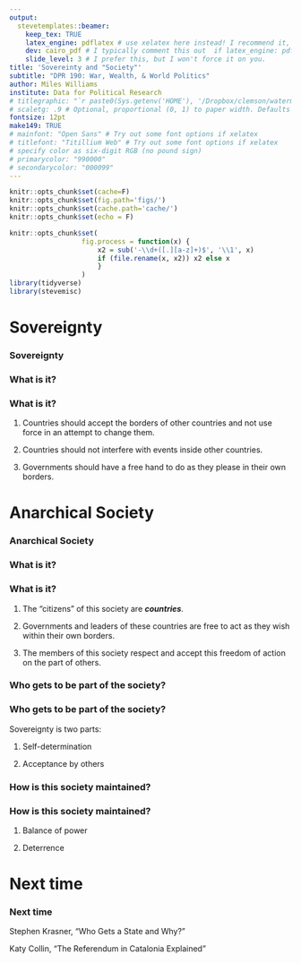 ```yaml
---
output: 
  stevetemplates::beamer:
    keep_tex: TRUE
    latex_engine: pdflatex # use xelatex here instead! I recommend it, but this is minimal reprex
    dev: cairo_pdf # I typically comment this out  if latex_engine: pdflatex
    slide_level: 3 # I prefer this, but I won't force it on you.
title: 'Sovereinty and "Society"'
subtitle: "DPR 190: War, Wealth, & World Politics"
author: Miles Williams
institute: Data for Political Research
# titlegraphic: "`r paste0(Sys.getenv('HOME'), '/Dropbox/clemson/watermarks/clemson-university-wordmark-orange-purple.png')`"
# scaletg: .9 # Optional, proportional (0, 1) to paper width. Defaults to .3
fontsize: 12pt
make149: TRUE
# mainfont: "Open Sans" # Try out some font options if xelatex
# titlefont: "Titillium Web" # Try out some font options if xelatex
# specify color as six-digit RGB (no pound sign)
# primarycolor: "990000" 
# secondarycolor: "000099"
---
```


```r
knitr::opts_chunk$set(cache=F)
knitr::opts_chunk$set(fig.path='figs/')
knitr::opts_chunk$set(cache.path='cache/')
knitr::opts_chunk$set(echo = F)

knitr::opts_chunk$set(
                  fig.process = function(x) {
                      x2 = sub('-\\d+([.][a-z]+)$', '\\1', x)
                      if (file.rename(x, x2)) x2 else x
                      }
                  )
library(tidyverse)
library(stevemisc)
```


# Sovereignty

### Sovereignty

### What is it?


### What is it?

1. Countries should accept the borders of other countries and not use force in an attempt to change them.

2. Countries should not interfere with events inside other countries.

3. Governments should have a free hand to do as they please in their own borders.

# Anarchical Society

### Anarchical Society

### What is it?


### What is it?

1. The "citizens" of this society are ***countries***.

2. Governments and leaders of these countries are free to act as they wish within their own borders.

3. The members of this society respect and accept this freedom of action on the part of others.

### Who gets to be part of the society?


### Who gets to be part of the society?

Sovereignty is two parts:

1. Self-determination

2. Acceptance by others

### How is this society maintained?


### How is this society maintained?

1. Balance of power

2. Deterrence

# Next time

### Next time

Stephen Krasner, "Who Gets a State and Why?"

Katy Collin, "The Referendum in Catalonia Explained"